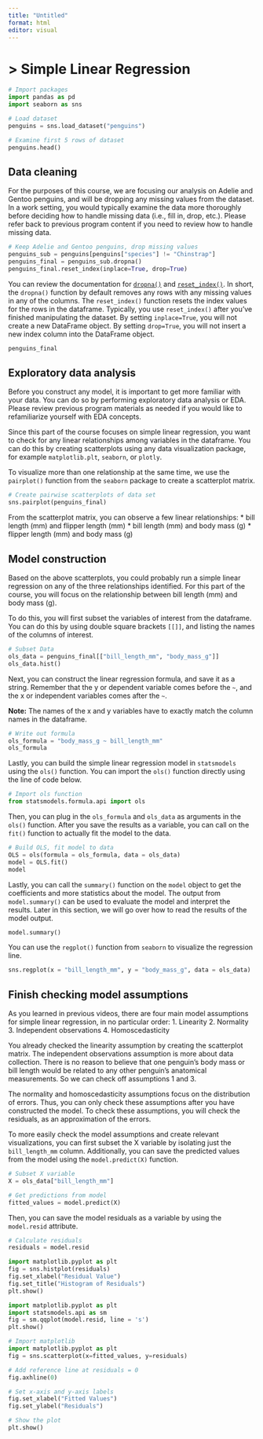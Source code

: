 ```yaml
---
title: "Untitled"
format: html
editor: visual
---
```




# > Simple Linear Regression


```python

# Import packages
import pandas as pd
import seaborn as sns
```



```python
# Load dataset
penguins = sns.load_dataset("penguins")

# Examine first 5 rows of dataset
penguins.head()
```



## Data cleaning


For the purposes of this course, we are focusing our analysis on Adelie and Gentoo penguins, and will be dropping any missing values from the dataset. In a work setting, you would typically examine the data more thoroughly before deciding how to handle missing data (i.e., fill in, drop, etc.). Please refer back to previous program content if you need to review how to handle missing data.

```python
# Keep Adelie and Gentoo penguins, drop missing values
penguins_sub = penguins[penguins["species"] != "Chinstrap"]
penguins_final = penguins_sub.dropna()
penguins_final.reset_index(inplace=True, drop=True) 

```

You can review the documentation for [`dropna()`](https://pandas.pydata.org/docs/reference/api/pandas.DataFrame.dropna.html) and [`reset_index()`](https://pandas.pydata.org/docs/reference/api/pandas.DataFrame.reset_index.html). In short, the `dropna()` function by default removes any rows with any missing values in any of the columns. The `reset_index()` function resets the index values for the rows in the dataframe. Typically, you use `reset_index()` after you've finished manipulating the dataset. By setting `inplace=True`, you will not create a new DataFrame object. By setting `drop=True`, you will not insert a new index column into the DataFrame object.


```python
penguins_final
```



## Exploratory data analysis

Before you construct any model, it is important to get more familiar with your data. You can do so by performing exploratory data analysis or EDA. Please review previous program materials as needed if you would like to refamiliarize yourself with EDA concepts.

Since this part of the course focuses on simple linear regression, you want to check for any linear relationships among variables in the dataframe. You can do this by creating scatterplots using any data visualization package, for example `matplotlib.plt`, `seaborn`, or `plotly`.

To visualize more than one relationship at the same time, we use the `pairplot()` function from the `seaborn` package to create a scatterplot matrix.

```python
# Create pairwise scatterplots of data set
sns.pairplot(penguins_final)
```


From the scatterplot matrix, you can observe a few linear relationships:
* bill length (mm) and flipper length (mm)
* bill length (mm) and body mass (g)
* flipper length (mm) and body mass (g)


## Model construction

Based on the above scatterplots, you could probably run a simple linear regression on any of the three relationships identified. For this part of the course, you will focus on the relationship between bill length (mm) and body mass (g).

To do this, you will first subset the variables of interest from the dataframe. You can do this by using double square brackets `[[]]`, and listing the names of the columns of interest.

```python
# Subset Data
ols_data = penguins_final[["bill_length_mm", "body_mass_g"]]
ols_data.hist()
```

Next, you can construct the linear regression formula, and save it as a string. Remember that the y or dependent variable comes before the `~`, and the x or independent variables comes after the `~`.

**Note:** The names of the x and y variables have to exactly match the column names in the dataframe.


```python
# Write out formula
ols_formula = "body_mass_g ~ bill_length_mm"
ols_formula
```

Lastly, you can build the simple linear regression model in `statsmodels` using the `ols()` function. You can import the `ols()` function directly using the line of code below.

```python
# Import ols function
from statsmodels.formula.api import ols
```

Then, you can plug in the `ols_formula` and `ols_data` as arguments in the `ols()` function. After you save the results as a variable, you can call on the `fit()` function to actually fit the model to the data.

```python
# Build OLS, fit model to data
OLS = ols(formula = ols_formula, data = ols_data)
model = OLS.fit()
model
```

Lastly, you can call the `summary()` function on the `model` object to get the coefficients and more statistics about the model. The output from `model.summary()` can be used to evaluate the model and interpret the results. Later in this section, we will go over how to read the results of the model output.

```python
model.summary()
```



You can use the `regplot()` function from `seaborn` to visualize the regression line.


```python
sns.regplot(x = "bill_length_mm", y = "body_mass_g", data = ols_data)
```


## Finish checking model assumptions


As you learned in previous videos, there are four main model assumptions for simple linear regression, in no particular order:
1. Linearity
2. Normality
3. Independent observations
4. Homoscedasticity

You already checked the linearity assumption by creating the scatterplot matrix. The independent observations assumption is more about data collection. There is no reason to believe that one penguin's body mass or bill length would be related to any other penguin's anatomical measurements. So we can check off assumptions 1 and 3.

The normality and homoscedasticity assumptions focus on the distribution of errors. Thus, you can only check these assumptions after you have constructed the model. To check these assumptions, you will check the residuals, as an approximation of the errors.

To more easily check the model assumptions and create relevant visualizations, you can first subset the X variable by isolating just the `bill_length_mm` column. Additionally, you can save the predicted values from the model using the `model.predict(X)` function.

```python
# Subset X variable
X = ols_data["bill_length_mm"]

# Get predictions from model
fitted_values = model.predict(X)
```


Then, you can save the model residuals as a variable by using the `model.resid` attribute.

```python
# Calculate residuals
residuals = model.resid
```


```python
import matplotlib.pyplot as plt
fig = sns.histplot(residuals)
fig.set_xlabel("Residual Value")
fig.set_title("Histogram of Residuals")
plt.show()
```


```python
import matplotlib.pyplot as plt
import statsmodels.api as sm
fig = sm.qqplot(model.resid, line = 's')
plt.show()
```



```python
# Import matplotlib
import matplotlib.pyplot as plt
fig = sns.scatterplot(x=fitted_values, y=residuals)

# Add reference line at residuals = 0
fig.axhline(0)

# Set x-axis and y-axis labels
fig.set_xlabel("Fitted Values")
fig.set_ylabel("Residuals")

# Show the plot
plt.show()
```